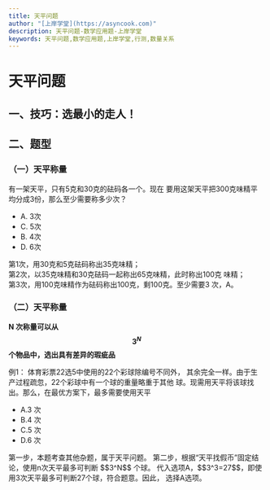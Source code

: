 ```yaml
---
title: 天平问题
author: "[上岸学堂](https://asyncook.com)"
description: 天平问题-数学应用题-上岸学堂
keywords: 天平问题,数学应用题,上岸学堂,行测,数量关系
---
```









# 天平问题 
## 一、技巧：选最小的走人！ 

## 二、题型

### （一）天平称量
有一架天平，只有5克和30克的砝码各一个。现在
要用这架天平把300克味精平均分成3份，那么至少需要称多少次？ 

- A. 3次                    
- C. 5次                     
- B. 4次 
- D. 6次 

<BlurredAnswer>
第1次，用30克和5克砝码称出35克味精； <br/>
第2次，以35克味精和30克砝码一起称出65克味精，此时称出100克
味精； <br/>
第3次，用100克味精作为砝码称出100克，剩100克。至少需要3
次，A。 <br/>
</BlurredAnswer>    

### （二）天平称量 

**N 次称量可以从 $$3^N$$ 个物品中，选出具有差异的瑕疵品**

例1：
体育彩票22选5中使用的22个彩球除编号不同外，
其余完全一样。由于生产过程疏忽，22个彩球中有一个球的重量略重于其他
球。现需用天平将该球找出。那么，在最优方案下，最多需要使用天平
- A.3 次       
- B.4 次      
- C.5 次     
- D.6 次

<BlurredAnswer>
第一步，本题考查其他杂题，属于天平问题。 
第二步，根据“天平找假币”固定结论，使用n次天平最多可判断 $$3^N$$ 个球。
代入选项A，$$3^3=27$$，即使用3次天平最多可判断27个球，符合题意。因此，
选择A选项。
</BlurredAnswer>    

